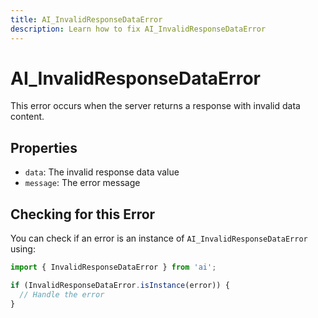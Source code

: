 ```yaml
---
title: AI_InvalidResponseDataError
description: Learn how to fix AI_InvalidResponseDataError
---
```


# AI_InvalidResponseDataError

This error occurs when the server returns a response with invalid data content.

## Properties

- `data`: The invalid response data value
- `message`: The error message

## Checking for this Error

You can check if an error is an instance of `AI_InvalidResponseDataError` using:

```typescript
import { InvalidResponseDataError } from 'ai';

if (InvalidResponseDataError.isInstance(error)) {
  // Handle the error
}
```
